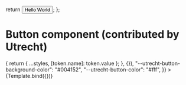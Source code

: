 

<Meta title="Themes/Components/Button" argTypes={getDesignTokenArgs(tokens)} />

  return <Button style={args}>Hello World</Button>;
};

# Button component (contributed by Utrecht)

<LinkBadge
  href="https://www.npmjs.com/package/@utrecht/components"
  label="npm"
  message="@utrecht/components"
  logo="npm"
/>

<LinkBadge
  href="http://github.com/nl-design-system/utrecht/tree/main/components/button"
  label="github"
  message="nl-design-system/utrecht"
  logo="github"
/>

<LinkBadge
  href="https://nl-design-system.github.io/utrecht/storybook/?path=/docs/css-button"
  label="storybook"
  message="utrecht/css-button"
  logo="storybook"
/>

<Canvas>
  <Story
    name="Utrecht"
    args={{
      ...tokens.reduce((styles, token) => {
        return { ...styles, [token.name]: token.value };
      }, {}),
      "--utrecht-button-background-color": "#004152",
      "--utrecht-button-color": "#fff",
    }}
  >
    {Template.bind({})}
  </Story>
</Canvas>

<ArgsTable story="Utrecht" />

<ComponentPage component="utrecht-button" />
